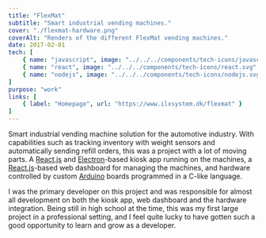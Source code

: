 ```yaml
---
title: "FlexMat"
subtitle: "Smart industrial vending machines."
cover: "./flexmat-hardware.png"
coverAlt: "Renders of the different FlexMat vending machines."
date: 2017-02-01
tech: [
	{ name: "javascript", image: "../../../components/tech-icons/javascript.svg" },
	{ name: "react", image: "../../../components/tech-icons/react.svg" },
	{ name: "nodejs", image: "../../../components/tech-icons/nodejs.svg" },
]
purpose: "work"
links: [
	{ label: "Homepage", url: "https://www.ilxsystem.dk/flexmat" }
]
---
```


Smart industrial vending machine solution for the automotive industry. With capabilities such as tracking inventory with weight sensors and automatically sending refill orders, this was a project with a lot of moving parts. A [React.js](https://react.dev/) and [Electron](https://www.electronjs.org/)-based kiosk app running on the machines, a [React.js](https://react.dev/)-based web dashboard for managing the machines, and hardware controlled by custom [Arduino](https://www.arduino.cc/) boards programmed in a C-like language.

I was the primary developer on this project and was responsible for almost all development on both the kiosk app, web dashboard and the hardware integration. Being still in high school at the time, this was my first large project in a professional setting, and I feel quite lucky to have gotten such a good opportunity to learn and grow as a developer.
